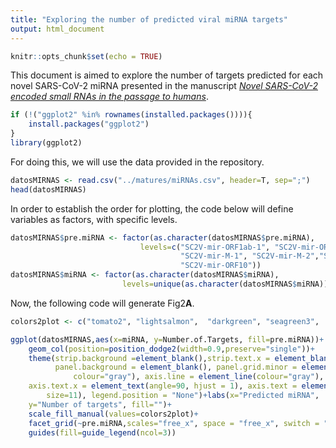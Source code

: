 ```yaml
---
title: "Exploring the number of predicted viral miRNA targets"
output: html_document
---
```


```r
knitr::opts_chunk$set(echo = TRUE)
```

This document is aimed to explore the number of targets predicted for each novel SARS-CoV-2 miRNA presented in the manuscript [*Novel SARS-CoV-2 encoded small RNAs in the passage to humans*](https://academic.oup.com/bioinformatics/advance-article/doi/10.1093/bioinformatics/btaa1002/6007256).


```r
if (!("ggplot2" %in% rownames(installed.packages()))){
    install.packages("ggplot2")
}
library(ggplot2)
```

For doing this, we will use the data provided in the repository. 

```r
datosMIRNAS <- read.csv("../matures/miRNAs.csv", header=T, sep=";")
head(datosMIRNAS)
```

In order to establish the order for plotting, the code below will define variables as factors, with specific levels.

```r
datosMIRNAS$pre.miRNA <- factor(as.character(datosMIRNAS$pre.miRNA), 
                             levels=c("SC2V-mir-ORF1ab-1", "SC2V-mir-ORF1ab-2",
                                      "SC2V-mir-M-1", "SC2V-mir-M-2","SC2V-mir-M-3", 
                                      "SC2V-mir-ORF10"))
datosMIRNAS$miRNA <- factor(as.character(datosMIRNAS$miRNA), 
                         levels=unique(as.character(datosMIRNAS$miRNA)))
```

Now, the following code will generate Fig2**A**.

```r
colors2plot <- c("tomato2", "lightsalmon",  "darkgreen", "seagreen3",  "darkseagreen1", "darkmagenta")

ggplot(datosMIRNAS,aes(x=miRNA, y=Number.of.Targets, fill=pre.miRNA))+
    geom_col(position=position_dodge2(width=0.9,preserve="single"))+
    theme(strip.background =element_blank(),strip.text.x = element_blank(),
          panel.background = element_blank(), panel.grid.minor = element_line(
              colour="gray"), axis.line = element_line(colour="gray"), 
    axis.text.x = element_text(angle=90, hjust = 1), axis.text = element_text(
        size=11), legend.position = "None")+labs(x="Predicted miRNA", 
    y="Number of targets", fill="")+
    scale_fill_manual(values=colors2plot)+
    facet_grid(~pre.miRNA,scales="free_x", space = "free_x", switch = "x")+
    guides(fill=guide_legend(ncol=3))

```

